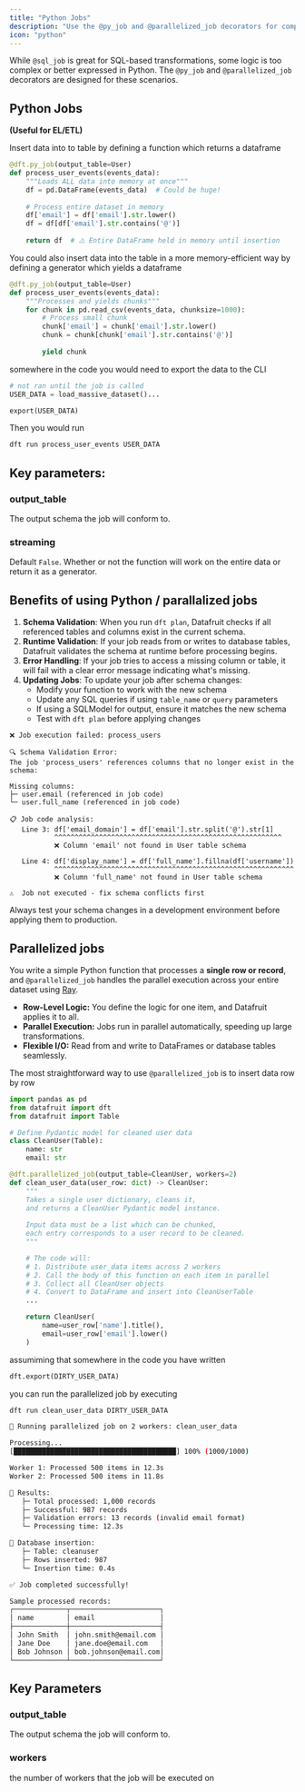 ```yaml
---
title: "Python Jobs"
description: "Use the @py_job and @parallelized_job decorators for complex transformations in Python"
icon: "python"
---
```


While `@sql_job` is great for SQL-based transformations, some logic is too complex or better expressed in Python. The `@py_job` and `@parallelized_job` decorators are designed for these scenarios.

## Python Jobs

**(Useful for EL/ETL)**

Insert data into to table by defining a function which returns a dataframe

```python
@dft.py_job(output_table=User)
def process_user_events(events_data):
    """Loads ALL data into memory at once"""
    df = pd.DataFrame(events_data)  # Could be huge!
    
    # Process entire dataset in memory
    df['email'] = df['email'].str.lower()
    df = df[df['email'].str.contains('@')]
    
    return df  # ⚠️ Entire DataFrame held in memory until insertion
```

You could also insert data into the table in a more memory-efficient way by defining a generator which yields a dataframe

```python
@dft.py_job(output_table=User)
def process_user_events(events_data):
    """Processes and yields chunks"""
    for chunk in pd.read_csv(events_data, chunksize=1000):
        # Process small chunk
        chunk['email'] = chunk['email'].str.lower()
        chunk = chunk[chunk['email'].str.contains('@')]
        
        yield chunk 
```

somewhere in the code you would need to export the data to the CLI

```python
# not ran until the job is called
USER_DATA = load_massive_dataset()...

export(USER_DATA)
```

Then you would run

```bash
dft run process_user_events USER_DATA
```

## Key parameters:

### output_table

The output schema the job will conform to.

### streaming

Default `False`. Whether or not the function will work on the entire data or return it as a generator.

## Benefits of using Python / parallalized jobs

1. **Schema Validation**: When you run `dft plan`, Datafruit checks if all referenced tables and columns exist in the current schema.
2. **Runtime Validation**: If your job reads from or writes to database tables, Datafruit validates the schema at runtime before processing begins.
3. **Error Handling**: If your job tries to access a missing column or table, it will fail with a clear error message indicating what's missing.
4. **Updating Jobs**: To update your job after schema changes:
   - Modify your function to work with the new schema
   - Update any SQL queries if using `table_name` or `query` parameters
   - If using a SQLModel for output, ensure it matches the new schema
   - Test with `dft plan` before applying changes

```
❌ Job execution failed: process_users

🔍 Schema Validation Error:
The job 'process_users' references columns that no longer exist in the schema:

Missing columns:
├─ user.email (referenced in job code)
└─ user.full_name (referenced in job code)

📋 Job code analysis:
   Line 3: df['email_domain'] = df['email'].str.split('@').str[1]
           ^^^^^^^^^^^^^^^^^^^^^^^^^^^^^^^^^^^^^^^^^^^^^^^^^^^^^^^^
           ❌ Column 'email' not found in User table schema

   Line 4: df['display_name'] = df['full_name'].fillna(df['username'])
           ^^^^^^^^^^^^^^^^^^^^^^^^^^^^^^^^^^^^^^^^^^^^^^^^^^^^^^^^^^^
           ❌ Column 'full_name' not found in User table schema

⚠️  Job not executed - fix schema conflicts first
```

Always test your schema changes in a development environment before applying them to production.

## Parallelized jobs

You write a simple Python function that processes a **single row or record**, and `@parallelized_job` handles the parallel execution across your entire dataset using [Ray](https://www.ray.io/).

- **Row-Level Logic:** You define the logic for one item, and Datafruit applies it to all.
- **Parallel Execution:** Jobs run in parallel automatically, speeding up large transformations.
- **Flexible I/O:** Read from and write to DataFrames or database tables seamlessly.

The most straightforward way to use `@parallelized_job` is to insert data row by row

```python
import pandas as pd
from datafruit import dft
from datafruit import Table

# Define Pydantic model for cleaned user data
class CleanUser(Table):
    name: str
    email: str

@dft.parallelized_job(output_table=CleanUser, workers=2)
def clean_user_data(user_row: dict) -> CleanUser:
    """
    Takes a single user dictionary, cleans it,
    and returns a CleanUser Pydantic model instance.
    
    Input data must be a list which can be chunked, 
    each entry corresponds to a user record to be cleaned.
    """

    # The code will:
    # 1. Distribute user_data items across 2 workers
    # 2. Call the body of this function on each item in parallel
    # 3. Collect all CleanUser objects
    # 4. Convert to DataFrame and insert into CleanUserTable
    ...

    return CleanUser(
        name=user_row['name'].title(),
        email=user_row['email'].lower()
    )
```

assumiming that somewhere in the code you have written

```python
dft.export(DIRTY_USER_DATA)
```

you can run the parallelized job by executing

```bash
dft run clean_user_data DIRTY_USER_DATA
```

```bash
🚀 Running parallelized job on 2 workers: clean_user_data

Processing...
[████████████████████████████████████████] 100% (1000/1000)

Worker 1: Processed 500 items in 12.3s
Worker 2: Processed 500 items in 11.8s

📝 Results:
   ├─ Total processed: 1,000 records
   ├─ Successful: 987 records  
   ├─ Validation errors: 13 records (invalid email format)
   └─ Processing time: 12.3s

💾 Database insertion:
   ├─ Table: cleanuser
   ├─ Rows inserted: 987
   └─ Insertion time: 0.4s

✅ Job completed successfully!

Sample processed records:
┌─────────────┬──────────────────────┐
│ name        │ email                │
├─────────────┼──────────────────────┤
│ John Smith  │ john.smith@email.com │
│ Jane Doe    │ jane.doe@email.com   │
│ Bob Johnson │ bob.johnson@email.com│
└─────────────┴──────────────────────┘
```

## Key Parameters

### output_table

The output schema the job will conform to.

### workers

the number of workers that the job will be executed on